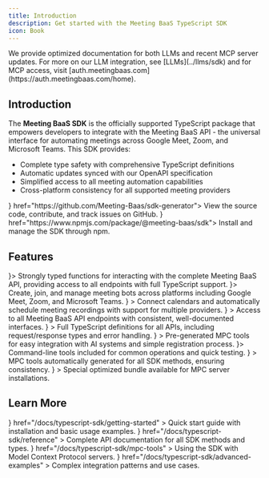```yaml
---
title: Introduction
description: Get started with the Meeting BaaS TypeScript SDK
icon: Book
---
```


<Callout type="info">
  We provide optimized documentation for both LLMs and recent MCP server updates. For more on our LLM integration, 
  see [LLMs](../llms/sdk) and for MCP access, visit [auth.meetingbaas.com](https://auth.meetingbaas.com/home).
</Callout>

## Introduction

The **Meeting BaaS SDK** is the officially supported TypeScript package that empowers developers to integrate with the Meeting BaaS API - the universal interface for automating meetings across Google Meet, Zoom, and Microsoft Teams. This SDK provides:

- Complete type safety with comprehensive TypeScript definitions
- Automatic updates synced with our OpenAPI specification
- Simplified access to all meeting automation capabilities
- Cross-platform consistency for all supported meeting providers

<Cards>
  <Card title="GitHub Repository" icon={<Github className="text-gray-400" />} href="https://github.com/Meeting-Baas/sdk-generator">
    View the source code, contribute, and track issues on GitHub.
  </Card>
  <Card title="npm Package" icon={<Package className="text-red-400" />} href="https://www.npmjs.com/package/@meeting-baas/sdk">
    Install and manage the SDK through npm.
  </Card>
</Cards>

## Features

<Cards>
  <Card title="BaaS API Client" icon={<Code className="text-blue-400" />}>
    Strongly typed functions for interacting with the complete Meeting BaaS API,
    providing access to all endpoints with full TypeScript support.
  </Card>
  <Card title="Bot Management" icon={<Bot className="text-green-400" />}>
    Create, join, and manage meeting bots across platforms including Google
    Meet, Zoom, and Microsoft Teams.
  </Card>
  <Card
    title="Calendar Integration"
    icon={<Calendar className="text-purple-400" />}
  >
    Connect calendars and automatically schedule meeting recordings with support
    for multiple providers.
  </Card>
  <Card
    title="Complete API Coverage"
    icon={<CheckCircle className="text-teal-400" />}
  >
    Access to all Meeting BaaS API endpoints with consistent, well-documented
    interfaces.
  </Card>
  <Card
    title="TypeScript Support"
    icon={<FileType className="text-orange-400" />}
  >
    Full TypeScript definitions for all APIs, including request/response types
    and error handling.
  </Card>
  <Card
    title="MPC Tool Integration"
    icon={<Wrench className="text-yellow-400" />}
  >
    Pre-generated MPC tools for easy integration with AI systems and simple
    registration process.
  </Card>
  <Card title="CLI Interface" icon={<Terminal className="text-red-400" />}>
    Command-line tools included for common operations and quick testing.
  </Card>
  <Card
    title="Automatic Tool Generation"
    icon={<Cog className="text-indigo-400" />}
  >
    MPC tools automatically generated for all SDK methods, ensuring consistency.
  </Card>
  <Card
    title="Combined Package Mode"
    icon={<Package className="text-pink-400" />}
  >
    Special optimized bundle available for MPC server installations.
  </Card>
</Cards>

## Learn More

<Cards>
  <Card
    title="Getting Started"
    icon={<Zap />}
    href="/docs/typescript-sdk/getting-started"
  >
    Quick start guide with installation and basic usage examples.
  </Card>
  <Card
    title="API Reference"
    icon={<FileText />}
    href="/docs/typescript-sdk/reference"
  >
    Complete API documentation for all SDK methods and types.
  </Card>
  <Card
    title="MPC Tools"
    icon={<Wrench />}
    href="/docs/typescript-sdk/mpc-tools"
  >
    Using the SDK with Model Context Protocol servers.
  </Card>
  <Card
    title="Advanced Examples"
    icon={<MessageSquareText />}
    href="/docs/typescript-sdk/advanced-examples"
  >
    Complex integration patterns and use cases.
  </Card>
</Cards>
